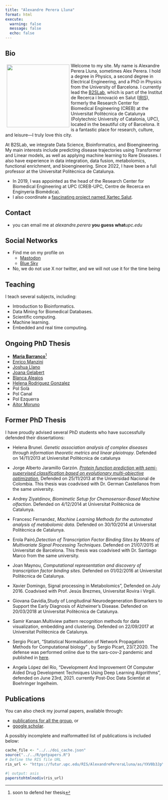 ```yaml
---
title: "Alexandre Perera Lluna"
format: html
execute: 
  warning: false
  message: false
  echo: false
---
```


## Bio

::: img-float
![](images/staff_Alexandre_Perera_LLuna.jpg){style="float: left; margin: 5px; width: 200px;"}
:::

Welcome to my site. My name is Alexandre Perera Lluna, sometimes Alex Perera. I hold a degree in Physics, a second degree in Electrical Engineering, and a PhD in Physics from the University of Barcelona. I currently lead the [B2SLab](https://b2slab.upc.edu/), which is part of the Institut de Recerca i Innovació en Salut ([IRIS](https://iris.upc.edu/)), formerly the Research Center for Biomedical Engineering (CREB) at the Universitat Politècnica de Catalunya (Polytechnic University of Catalonia, UPC), located in the beautiful city of Barcelona. It is a fantastic place for research, culture, and leisure—I truly love this city.

At B2SLab, we integrate Data Science, Bioinformatics, and Bioengineering. My main interests include predicting disease trajectories using Transformer and Linear models, as well as applying machine learning to Rare Diseases. I also have experience in data integration, data fusion, metabolomics, functional enrichment, and bioengineering. Since 2022, I have been a full professor at the Universitat Politècnica de Catalunya.

-   In 2019, I was appointed as the head of the Research Center for Biomedical Engineering at UPC (CREB-UPC, Centre de Recerca en Enginyeria Biomèdica).
-   I also coordinate a [fascinating project named Xartec Salut](https://xartecsalut.com).

## Contact

-   you can email me at *alexandre.perera* **you guess what***upc.edu*

## Social Networks

-   Find me on my profile on
    -   <a rel="me" href="https://social.iris.upc.edu/@alexperera">Mastodon</a>
    -   <a href="https://bsky.app/profile/alexperera.social.iris.upc.edu.ap.brid.gy">Blue Sky</a>
-   No, we do not use X nor twitter, and we will not use it for the time being

## Teaching

I teach several subjects, including:

-   Introduction to Bioinformatics.
-   Data Mining for Biomedical Databases.
-   Scientific computing.
-   Machine learning.
-   Embedded and real time computing.

## Ongoing PhD Thesis

-   [**Maria Barranco**](https://b2slab.upc.edu/team/maria-barranco-altarriba/ "Maria Barranco")[^1]
-   [Enrico Manzini](https://b2slab.upc.edu/team/enrico-manzini/)
-   [Joshua Llano](https://b2slab.upc.edu/team/joshua-llano)
-   [Joana Gelabert](https://b2slab.upc.edu/team/joana-gelabert-xirinachs)
-   [Blanca Aleajos](https://b2slab.upc.edu/team/blanca-aleajos)
-   [Helena Rodriguez Gonzalez](https://b2slab.upc.edu/team/helena-rodriguez-gonzalez/)
-   Pol Solà
-   Pol Canal
-   Pol Ezquerra
-   [Aitor Moruno](https://b2slab.upc.edu/team/aitor-moruno-cuenca)

[^1]: soon to defend her thesis

## Former PhD Thesis

I have proudly advised several PhD students who have successfully defended their dissertations:

-   Helena Brunel. *Genetic association analysis of complex diseases through information theoretic metrics and linear pleiotropy*. Defended on 14/11/2013 at Universitat Politècnica de catalunya

-   Jorge Alberto Jaramillo Garzón. [*Protein function prediction with semi-supervised classification based on evolutionary multi-objective optimization*](http://web.archive.org/web/20241104024405/http://b2slab.upc.edu/wp-content/uploads/2014/02/Jorge-Alberto-Jaramillo-PhD.pdf), Defended on 25/11/2013 at the Universidad Nacional de Colombia. This thesis was coadvised with Dr. German Castellanos from the same university.

-   Andrey Ziyatdinov, *Biomimetic Setup for Chemosensor-Based Machine olfaction*. Defended on 4/12/2014 at Universitat Politècnica de Catalunya.

-   Francesc Fernandez, *Machine Learning Methods for the automated analysis of metabolomic data.* Defended on 30/10/2014 at Universitat Politècnica de Catalunya.

-   Erola Pairó,*Detection of Transcription Factor Binding Sites by Means of Multivariate Signal Processing Techniques*. Defended on 21/07/2015 at Universitat de Barcelona. This thesis was coadvised with Dr. Santiago Marco from the same university.

-   Joan Maynou, *Computational representation and discovery of transcription factor binding sites*. Defended on 01/02/2016 at Universitat Politècnica de Catalunya.

-   Xavier Domingo, Signal processing in Metabolomics”, Defended on July 2016. Coadvised with Prof. Jesús Brezmes, Universitat Rovira i Virgili.

-   Giovana Gavidia,Study of Longitudinal Neurodegeneration Biomarkers to Support the Early Diagnosis of Alzheimer’s Disease. Defended on 20/03/2018 at Universitat Politècnica de Catalunya.

-   Samir Kanaan.Multiview pattern recognition methods for data visualization, embedding and clustering. Defended on 22/09/2017 at Universitat Politècnica de Catalunya.

-   Sergio Picart, “Statistical Normalisation of Network Propagation Methods for Computational biology” , by Sergio Picart, 23/7,2020. The defense was performed online due to the sars-cov-2 pandemic and published in [here](http://web.archive.org/web/20241104024405/https://www.youtube.com/watch?v=tIb9aVZa2dM).

-   Angela López del Río, “Development And Improvement Of Computer Aided Drug Development Techniques Using Deep Learning Algorithms”, defended on June 23rd, 2021. currently Post-Doc Data Scientist at Boehringer Ingelheim.

## Publications

You can also check my journal papers, available through:

-   [publications for all the group](http://web.archive.org/web/20241104024405/http://b2slab.upc.edu/publications/ "All group publications"), or
-   [google scholar](http://web.archive.org/web/20241104024405/https://scholar.google.es/citations?hl=ca&user=uWiteHoAAAAJ&view_op=list_works&sortby=pubdate).

A possibly incomplete and malformatted list of publications is included below:

```r
cache_file <- "../../doi_cache.json"
source("../../R/getpapers.R")
# Define the RIS file URL
ris_url <- "https://futur.upc.edu/RIS/AlexandrePereraLluna/as/YXV0b3JpYUFydGljbGVSZXZpc3RhSW5kZXhhZGE=/?locale=en"
```

```r
#| output: asis
paperstohtmlnodiv(ris_url)
```

